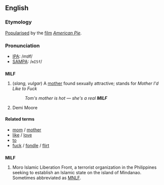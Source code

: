 ==English==

===Etymology===
[[popularise|Popularised]] by the [[film]] ''[[w:American Pie_(movie)|American Pie]]''.

===Pronunciation===
*[[Wiktionary:Pronunciation_key|IPA]]: /mɪɫf/
*[[Wiktionary:Pronunciation_key|SAMPA]]: /<tt>mI5f</tt>/

==={{Acronym}}===
'''MILF'''
# (''slang, vulgar'') A [[mother]] found sexually attractive; stands for ''Mother I'd Like to Fuck''
#:''Tom's mother is hot &mdash; she's a real '''MILF'''''
# Demi Moore


====Related terms====
*[[mom]] / [[mother]]
*[[like]] / [[love]]
*[[to]]
*[[fuck]] / [[fondle]] / [[flirt]]

==={{Abbreviation}}===
'''MILF'''
# Moro Islamic Liberation Front, a terrorist organization in the Philippines seeking to establish an Islamic state on the island of Mindanao.  Sometimes abbreviated as [[MNLF]].